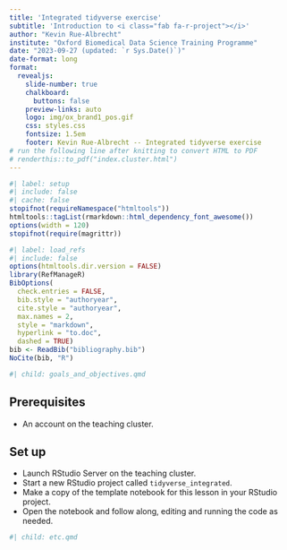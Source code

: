 ```yaml
---
title: 'Integrated tidyverse exercise'
subtitle: 'Introduction to <i class="fab fa-r-project"></i>'
author: "Kevin Rue-Albrecht"
institute: "Oxford Biomedical Data Science Training Programme"
date: "2023-09-27 (updated: `r Sys.Date()`)"
date-format: long
format:
  revealjs: 
    slide-number: true
    chalkboard: 
      buttons: false
    preview-links: auto
    logo: img/ox_brand1_pos.gif
    css: styles.css
    fontsize: 1.5em
    footer: Kevin Rue-Albrecht -- Integrated tidyverse exercise
# run the following line after knitting to convert HTML to PDF
# renderthis::to_pdf("index.cluster.html")
---
```


```r
#| label: setup
#| include: false
#| cache: false
stopifnot(requireNamespace("htmltools"))
htmltools::tagList(rmarkdown::html_dependency_font_awesome())
options(width = 120)
stopifnot(require(magrittr))
```

```r
#| label: load_refs
#| include: false
options(htmltools.dir.version = FALSE)
library(RefManageR)
BibOptions(
  check.entries = FALSE,
  bib.style = "authoryear",
  cite.style = "authoryear",
  max.names = 2,
  style = "markdown",
  hyperlink = "to.doc",
  dashed = TRUE)
bib <- ReadBib("bibliography.bib")
NoCite(bib, "R")
```

```r
#| child: goals_and_objectives.qmd
```

<!--
Docs:
- https://quarto.org/docs/get-started/hello/rstudio.html
- https://quarto.org/docs/presentations/revealjs/
- https://github.com/quarto-dev/quarto-web/blob/main/docs/presentations/revealjs/demo/index.qmd
- https://quarto.org/docs/reference/formats/presentations/revealjs.html#slides
- https://quarto.org/docs/output-formats/html-themes.html
-->

## Prerequisites

- An account on the teaching cluster.

## Set up

- Launch RStudio Server on the teaching cluster.
- Start a new RStudio project called `tidyverse_integrated`.
- Make a copy of the template notebook for this lesson in your RStudio project.
- Open the notebook and follow along, editing and running the code as needed.

```r
#| child: etc.qmd
```
